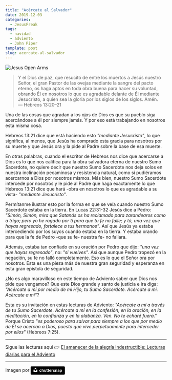 ```yaml
---
title: "Acércate al Salvador"
date: 2019-12-03
categories:
  - JesusFreak
tags:
  - navidad
  - adviento
  - John Piper
template: post
slug: acercate-al-salvador
---
```


![Jesus Open Arms](https://i.imgur.com/eAU3fks.jpg)

> Y el Dios de paz, que resucitó de entre los muertos a Jesús nuestro Señor, el gran Pastor de las ovejas mediante la sangre del pacto eterno, os haga aptos en toda obra buena para hacer su voluntad, obrando Él en nosotros lo que es agradable delante de Él mediante Jesucristo, a quien sea la gloria por los siglos de los siglos. Amén.<br />— Hebreos 13:20–21

Una de las cosas que agradan a los ojos de Dios es que su pueblo siga acercándose a él por siempre jamás. Y por eso está trabajando en nosotros esta misma cosa.

Hebreos 13:21 dice que está haciendo esto _"mediante Jesucristo"_, lo que significa, al menos, que Jesús ha comprado esta gracia para nosotros por su muerte y que Jesús ora y la pide al Padre sobre la base de esa muerte.

En otras palabras, cuando el escritor de Hebreos nos dice que acercarse a Dios es lo que nos califica para la obra salvadora eterna de nuestro Sumo Sacerdote, no quiere decir que nuestro Sumo Sacerdote nos deja solos en nuestra inclinación pecaminosa y resistencia natural, como si pudiéramos acercarnos a Dios por nosotros mismos. Más bien, nuestro Sumo Sacerdote intercede por nosotros y le pide al Padre que haga exactamente lo que Hebreos 13:21 dice que hará -obra en nosotros lo que es agradable a su vista- _"mediante Jesucristo"_.

Permítanme ilustrar esto por la forma en que se veía cuando nuestro Sumo Sacerdote estaba en la tierra. En Lucas 22:31-32 Jesús dice a Pedro: _"Simón, Simón, mira que Satanás os ha reclamado para zarandearos como a trigo; pero yo he rogado por ti para que tu fe no falle; y tú, una vez que hayas regresado, fortalece a tus hermanos"_. Así que Jesús ya estaba intercediendo por los suyos cuando estaba en la tierra. Y estaba orando para que la fe de Pedro -que su fe- nuestra fe- no fallara.

Además, estaba tan confiado en su oración por Pedro que dijo: _"una vez que hayas regresado"_, no: _"si vuelves"_. Así que aunque Pedro tropezó en la negación, su fe no falló completamente. Eso es lo que el Señor ora por nosotros. Esta es una pieza más de nuestra gran seguridad y esperanza en esta gran epístola de seguridad.

¿No es algo maravilloso en este tiempo de Adviento saber que Dios nos pide que vengamos? Que este Dios grande y santo de justicia e ira diga: _"Acércate a mí por medio de mi Hijo, tu Sumo Sacerdote. Acércate a mí. Acércate a mí"_?

Esta es su invitación en estas lecturas de Adviento: _"Acércate a mí a través de tu Sumo Sacerdote. Acércate a mí en la confesión, en la oración, en la meditación, en la confianza y en la alabanza. Ven. No te echaré fuera."_ Porque Cristo _"es poderoso para salvar para siempre a los que por medio de Él se acercan a Dios, puesto que vive perpetuamente para interceder por ellos"_ (Hebreos 7:25).

---

Sigue las lecturas aquí 👉 [El amanecer de la alegría indestructible: Lecturas diarias para el Adviento](/blog/el-amanecer-de-una-alegria-indestructible)

---

Imagen por <a style="background-color:black;color:white;text-decoration:none;padding:4px 6px;font-family:-apple-system, BlinkMacSystemFont, &quot;San Francisco&quot;, &quot;Helvetica Neue&quot;, Helvetica, Ubuntu, Roboto, Noto, &quot;Segoe UI&quot;, Arial, sans-serif;font-size:12px;font-weight:bold;line-height:1.2;display:inline-block;border-radius:3px" href="https://unsplash.com/@chuttersnap?utm_medium=referral&amp;utm_campaign=photographer-credit&amp;utm_content=creditBadge" target="_blank" rel="noopener noreferrer" title="Download free do whatever you want high-resolution photos from chuttersnap"><span style="display:inline-block;padding:2px 3px"><svg xmlns="http://www.w3.org/2000/svg" style="height:12px;width:auto;position:relative;vertical-align:middle;top:-2px;fill:white" viewBox="0 0 32 32"><title>unsplash-logo</title><path d="M10 9V0h12v9H10zm12 5h10v18H0V14h10v9h12v-9z"></path></svg></span><span style="display:inline-block;padding:2px 3px">chuttersnap</span></a>
